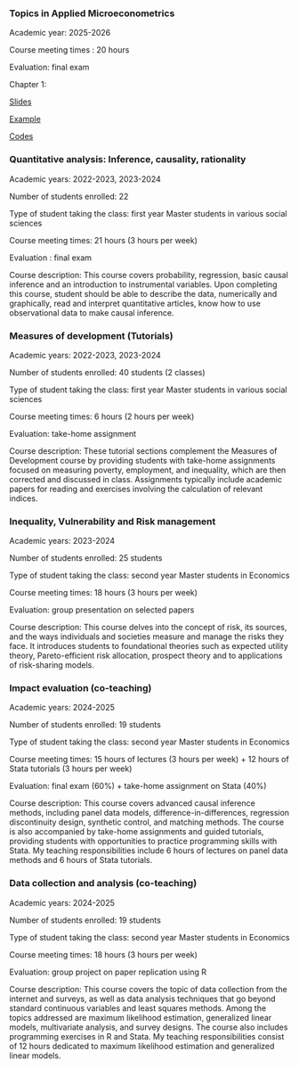 ### **Topics in Applied Microeconometrics**

Academic year: 2025-2026

Course meeting times : 20 hours

Evaluation: final exam

Chapter 1:

[Slides](https://www.dropbox.com/scl/fi/r4z03t99e5orbkwljotqy/chapter1.pdf?rlkey=fxlenlvda7hax1a3rb63ffgb9&st=4fkhpjxk&dl=0)

[Example](https://www.dropbox.com/scl/fi/sxeni10k3tphmur3qoz0a/example1.xlsx?rlkey=kw54mh6yj75sgv9qkiv1zcfjh&st=f82f11ty&dl=0)

[Codes](https://www.dropbox.com/scl/fi/5q187eb51cv7vt6kihw73/Notebook1_random_inf.Rmd?rlkey=4ge8qt8r95i5n81nfrr3w63pg&st=j3xg5pro&dl=0)

### **Quantitative analysis: Inference, causality, rationality**

Academic years: 2022-2023, 2023-2024

Number of students enrolled: 22

Type of student taking the class: first year Master students in various social sciences

Course meeting times: 21 hours (3 hours per week)

Evaluation : final exam

Course description: This course covers probability, regression, basic causal inference and an introduction to instrumental variables. Upon completing this course, student should be able to describe the data, numerically and graphically, read and interpret quantitative articles, know how to use observational data to make causal inference.

### **Measures of development (Tutorials)**

Academic years: 2022-2023, 2023-2024

Number of students enrolled: 40 students (2 classes)

Type of student taking the class: first year Master students in various social sciences

Course meeting times: 6 hours (2 hours per week)

Evaluation: take-home assignment

Course description: These tutorial sections complement the Measures of Development course by providing students with take-home assignments focused on measuring poverty, employment, and inequality, which are then corrected and discussed in class. Assignments typically include academic papers for reading and exercises involving the calculation of relevant indices.

### **Inequality, Vulnerability and Risk management**

Academic years: 2023-2024

Number of students enrolled: 25 students

Type of student taking the class: second year Master students in Economics

Course meeting times: 18 hours (3 hours per week)

Evaluation: group presentation on selected papers

Course description: This course delves into the concept of risk, its sources, and the ways individuals and societies measure and manage the risks they face. It introduces students to foundational theories such as expected utility theory, Pareto-efficient risk allocation, prospect theory and to applications of risk-sharing models. 

### **Impact evaluation (co-teaching)**

Academic years: 2024-2025

Number of students enrolled: 19 students

Type of student taking the class: second year Master students in Economics

Course meeting times: 15 hours of lectures (3 hours per week) + 12 hours of Stata tutorials (3 hours per week)

Evaluation: final exam (60%) + take-home assignment on Stata (40%)

Course description: This course covers advanced causal inference methods, including panel data models, difference-in-differences, regression discontinuity design, synthetic control, and matching methods. The course is also accompanied by take-home assignments and guided tutorials, providing students with opportunities to practice programming skills with Stata. My teaching responsibilities include 6 hours of lectures on panel data methods and 6 hours of Stata tutorials.

### **Data collection and analysis (co-teaching)**

Academic years: 2024-2025

Number of students enrolled: 19 students

Type of student taking the class: second year Master students in Economics

Course meeting times: 18 hours (3 hours per week)

Evaluation: group project on paper replication using R

Course description: This course covers the topic of data collection from the internet and surveys, as well as data analysis techniques that go beyond standard continuous variables and least squares methods. Among the topics addressed are maximum likelihood estimation, generalized linear models, multivariate analysis, and survey designs. The course also includes programming exercises in R and Stata. My teaching responsibilities consist of 12 hours dedicated to maximum likelihood estimation and generalized linear models.
